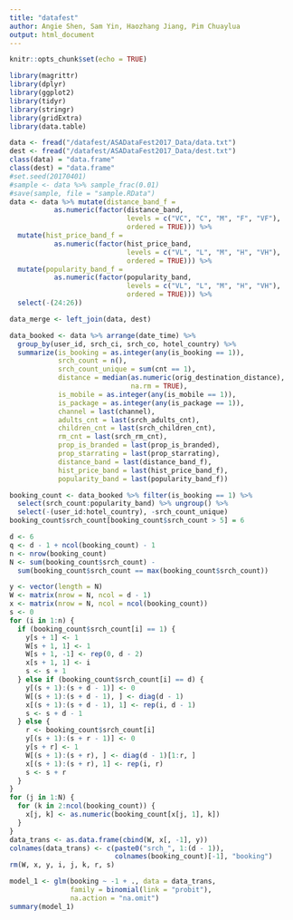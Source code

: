 ```yaml
---
title: "datafest"
author: Angie Shen, Sam Yin, Haozhang Jiang, Pim Chuaylua
output: html_document
---
```


```r
knitr::opts_chunk$set(echo = TRUE)

library(magrittr)
library(dplyr)
library(ggplot2)
library(tidyr)
library(stringr)
library(gridExtra)
library(data.table)
```

```r
data <- fread("/datafest/ASADataFest2017_Data/data.txt")
dest <- fread("/datafest/ASADataFest2017_Data/dest.txt")
class(data) = "data.frame"
class(dest) = "data.frame"
#set.seed(20170401)
#sample <- data %>% sample_frac(0.01)
#save(sample, file = "sample.RData")
data <- data %>% mutate(distance_band_f = 
           as.numeric(factor(distance_band, 
                             levels = c("VC", "C", "M", "F", "VF"), 
                             ordered = TRUE))) %>% 
  mutate(hist_price_band_f = 
           as.numeric(factor(hist_price_band, 
                             levels = c("VL", "L", "M", "H", "VH"), 
                             ordered = TRUE))) %>% 
  mutate(popularity_band_f = 
           as.numeric(factor(popularity_band, 
                             levels = c("VL", "L", "M", "H", "VH"), 
                             ordered = TRUE))) %>% 
  select(-(24:26))
```

```r
data_merge <- left_join(data, dest)
```

```r
data_booked <- data %>% arrange(date_time) %>% 
  group_by(user_id, srch_ci, srch_co, hotel_country) %>% 
  summarize(is_booking = as.integer(any(is_booking == 1)), 
            srch_count = n(), 
            srch_count_unique = sum(cnt == 1), 
            distance = median(as.numeric(orig_destination_distance), 
                              na.rm = TRUE), 
            is_mobile = as.integer(any(is_mobile == 1)), 
            is_package = as.integer(any(is_package == 1)), 
            channel = last(channel), 
            adults_cnt = last(srch_adults_cnt), 
            children_cnt = last(srch_children_cnt), 
            rm_cnt = last(srch_rm_cnt), 
            prop_is_branded = last(prop_is_branded), 
            prop_starrating = last(prop_starrating), 
            distance_band = last(distance_band_f), 
            hist_price_band = last(hist_price_band_f), 
            popularity_band = last(popularity_band_f))
```

```r
booking_count <- data_booked %>% filter(is_booking == 1) %>% 
  select(srch_count:popularity_band) %>% ungroup() %>% 
  select(-(user_id:hotel_country), -srch_count_unique)
booking_count$srch_count[booking_count$srch_count > 5] = 6

d <- 6
q <- d - 1 + ncol(booking_count) - 1
n <- nrow(booking_count)
N <- sum(booking_count$srch_count) - 
  sum(booking_count$srch_count == max(booking_count$srch_count))

y <- vector(length = N)
W <- matrix(nrow = N, ncol = d - 1)
x <- matrix(nrow = N, ncol = ncol(booking_count))
s <- 0
for (i in 1:n) {
  if (booking_count$srch_count[i] == 1) {
    y[s + 1] <- 1
    W[s + 1, 1] <- 1
    W[s + 1, -1] <- rep(0, d - 2)
    x[s + 1, 1] <- i
    s <- s + 1
  } else if (booking_count$srch_count[i] == d) {
    y[(s + 1):(s + d - 1)] <- 0
    W[(s + 1):(s + d - 1), ] <- diag(d - 1)
    x[(s + 1):(s + d - 1), 1] <- rep(i, d - 1)
    s <- s + d - 1
  } else {
    r <- booking_count$srch_count[i]
    y[(s + 1):(s + r - 1)] <- 0
    y[s + r] <- 1
    W[(s + 1):(s + r), ] <- diag(d - 1)[1:r, ]
    x[(s + 1):(s + r), 1] <- rep(i, r)
    s <- s + r
  }
}
for (j in 1:N) {
  for (k in 2:ncol(booking_count)) {
    x[j, k] <- as.numeric(booking_count[x[j, 1], k])
  }
}
data_trans <- as.data.frame(cbind(W, x[, -1], y))
colnames(data_trans) <- c(paste0("srch_", 1:(d - 1)), 
                          colnames(booking_count)[-1], "booking")
rm(W, x, y, i, j, k, r, s)

model_1 <- glm(booking ~ -1 + ., data = data_trans, 
               family = binomial(link = "probit"), 
               na.action = "na.omit")
summary(model_1)

```

